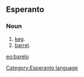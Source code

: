 ==Esperanto==
===Noun===
# [[keg]].
# [[barrel]].

[[eo:barelo]]
[[Category:Esperanto language]]
{{Universala Vortaro}}